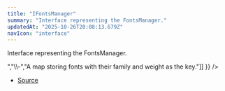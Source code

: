 ```yaml
---
title: "IFontsManager"
summary: "Interface representing the FontsManager."
updatedAt: "2025-10-26T20:08:13.679Z"
navIcon: "interface"
---
```



Interface representing the FontsManager.

<Table data={{ headers: [{"content":"Property","key":"property","sortable":true},{"content":"Type","key":"type","sortable":true},{"content":"Value","key":"value","sortable":true},{"content":"Description","key":"description"}], rows: [["debug","[boolean](https://developer.mozilla.org/en-US/docs/Web/JavaScript/Reference/Global_Objects/Boolean)","\\-","Whether debugging is enabled."],["map","Map\\<string, Font\\>","\\-","A map storing fonts with their family and weight as the key."]] }} />


- [Source](https://github.com/NMMTY/LazyCanvas/blob/ba3e53b2fefc78794f94d50b21443818f2774649/packages/lazycanvas/src/structures/managers/FontsManager.ts#L9)